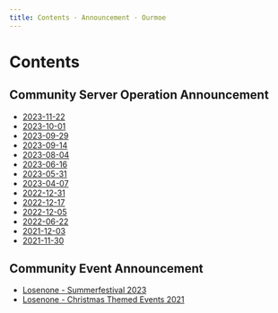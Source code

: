 ```yaml
---
title: Contents · Announcement · Ourmoe
---
```


# Contents


## Community Server Operation Announcement

- [2023-11-22](server_operation/2023-11-22)
- [2023-10-01](server_operation/2023-10-01)
- [2023-09-29](server_operation/2023-09-29)
- [2023-09-14](server_operation/2023-09-14)
- [2023-08-04](server_operation/2023-08-04)
- [2023-06-16](server_operation/2023-06-16)
- [2023-05-31](server_operation/2023-05-31)
- [2023-04-07](server_operation/2023-04-07)
- [2022-12-31](server_operation/2022-12-31)
- [2022-12-17](server_operation/2022-12-17)
- [2022-12-05](server_operation/2022-12-05)
- [2022-06-22](server_operation/2022-06-22)
- [2021-12-03](server_operation/2021-12-03)
- [2021-11-30](server_operation/2021-11-30)

## Community Event Announcement

- [Losenone - Summerfestival 2023](community_event/2023-08-12)
- [Losenone - Christmas Themed Events 2021](community_event/2021-12-14)
